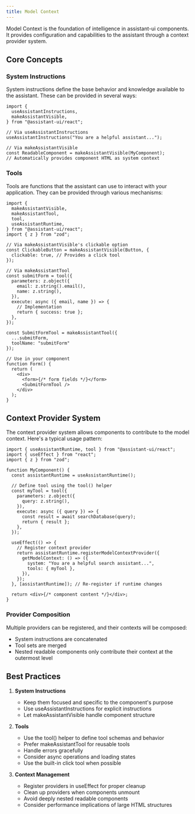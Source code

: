 ```yaml
---
title: Model Context
---
```


Model Context is the foundation of intelligence in assistant-ui components. It provides configuration and capabilities to the assistant through a context provider system.

## Core Concepts

### System Instructions

System instructions define the base behavior and knowledge available to the assistant. These can be provided in several ways:

```tsx
import {
  useAssistantInstructions,
  makeAssistantVisible,
} from "@assistant-ui/react";

// Via useAssistantInstructions
useAssistantInstructions("You are a helpful assistant...");

// Via makeAssistantVisible
const ReadableComponent = makeAssistantVisible(MyComponent);
// Automatically provides component HTML as system context
```

### Tools

Tools are functions that the assistant can use to interact with your application. They can be provided through various mechanisms:

```tsx
import {
  makeAssistantVisible,
  makeAssistantTool,
  tool,
  useAssistantRuntime,
} from "@assistant-ui/react";
import { z } from "zod";

// Via makeAssistantVisible's clickable option
const ClickableButton = makeAssistantVisible(Button, {
  clickable: true, // Provides a click tool
});

// Via makeAssistantTool
const submitForm = tool({
  parameters: z.object({
    email: z.string().email(),
    name: z.string(),
  }),
  execute: async ({ email, name }) => {
    // Implementation
    return { success: true };
  },
});

const SubmitFormTool = makeAssistantTool({
  ...submitForm,
  toolName: "submitForm"
});

// Use in your component
function Form() {
  return (
    <div>
      <form>{/* form fields */}</form>
      <SubmitFormTool />
    </div>
  );
}
```

## Context Provider System

The context provider system allows components to contribute to the model context. Here's a typical usage pattern:

```tsx
import { useAssistantRuntime, tool } from "@assistant-ui/react";
import { useEffect } from "react";
import { z } from "zod";

function MyComponent() {
  const assistantRuntime = useAssistantRuntime();

  // Define tool using the tool() helper
  const myTool = tool({
    parameters: z.object({
      query: z.string(),
    }),
    execute: async ({ query }) => {
      const result = await searchDatabase(query);
      return { result };
    },
  });

  useEffect(() => {
    // Register context provider
    return assistantRuntime.registerModelContextProvider({
      getModelContext: () => ({
        system: "You are a helpful search assistant...",
        tools: { myTool },
      }),
    });
  }, [assistantRuntime]); // Re-register if runtime changes

  return <div>{/* component content */}</div>;
}
```

### Provider Composition

Multiple providers can be registered, and their contexts will be composed:

- System instructions are concatenated
- Tool sets are merged
- Nested readable components only contribute their context at the outermost level

## Best Practices

1. **System Instructions**

   - Keep them focused and specific to the component's purpose
   - Use useAssistantInstructions for explicit instructions
   - Let makeAssistantVisible handle component structure

2. **Tools**

   - Use the tool() helper to define tool schemas and behavior
   - Prefer makeAssistantTool for reusable tools
   - Handle errors gracefully
   - Consider async operations and loading states
   - Use the built-in click tool when possible

3. **Context Management**
   - Register providers in useEffect for proper cleanup
   - Clean up providers when components unmount
   - Avoid deeply nested readable components
   - Consider performance implications of large HTML structures
